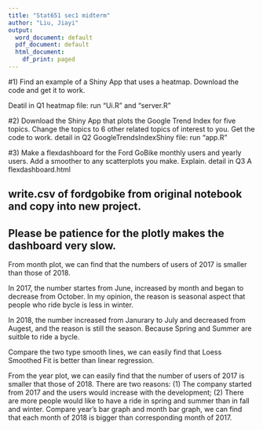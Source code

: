 ---
title: "Stat651 sec1 midterm"
author: "Liu, Jiayi"
output:
  word_document: default
  pdf_document: default
  html_document:
    df_print: paged
---

#1) Find an example of a Shiny App that uses a heatmap. Download the code and get it to work.

 Deatil in Q1 heatmap file: run "Ui.R" and "server.R"



#2) Download the Shiny App that plots the Google Trend Index for five topics. Change the topics to 6 other related topics of interest to you. Get the code to work.
 detail in Q2 GoogleTrendsIndexShiny file: run "app.R"




#3) Make a flexdashboard for the Ford GoBike monthly users and yearly users. Add a smoother to any scatterplots you make. Explain.
 detail in Q3 A flexdashboard.html
 
## write.csv of fordgobike from original notebook and copy into new project.

## Please be patience for the plotly makes the dashboard very slow.


From month plot, we can find that the numbers of users of 2017 is smaller than those of 2018. 

In 2017,  the number startes from June, increased by month and began to decrease from October. In my opinion, the reason is seasonal aspect that people who ride bycle is less in winter.

In 2018, the number increased from Janurary to July and decreased from Augest, and the reason is still the season. Because Spring and Summer are suitble to ride a bycle.

Compare the two type smooth lines, we can easily find that Loess Smoothed Fit is better than linear regression.

From the year plot, we can easily find that the number of users of 2017 is smaller that those of 2018. There are two reasons: (1) The company started from 2017 and the users would increase with the development; (2) There are more people would like to have a ride in spring and summer than in fall and winter.
Compare year's bar graph and month bar graph, we can find that each month of 2018 is bigger than corresponding month of 2017.






